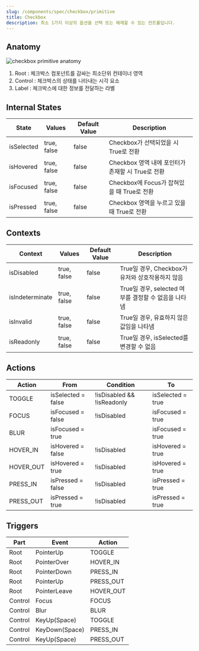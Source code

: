 ```yaml
---
slug: /components/spec/checkbox/primitive
title: Checkbox
description: 최소 1가지 이상의 옵션을 선택 또는 해제할 수 있는 컨트롤입니다.
---
```


## Anatomy

![checkbox primitive anatomy](./checkbox-primitive-anatomy.png)

1. Root : 체크박스 컴포넌트를 감싸는 최소단위 컨테이너 영역
2. Control : 체크박스의 상태를 나타내는 시각 요소
3. Label : 체크박스에 대한 정보를 전달하는 라벨

## Internal States

| State      | Values      | Default Value | Description                                       |
| ---------- | ----------- | ------------- | ------------------------------------------------- |
| isSelected | true, false | false         | Checkbox가 선택되었을 시 True로 전환              |
| isHovered  | true, false | false         | Checkbox 영역 내에 포인터가 존재할 시 True로 전환 |
| isFocused  | true, false | false         | Checkbox에 Focus가 잡혀있을 때 True로 전환        |
| isPressed  | true, false | false         | Checkbox 영역을 누르고 있을 때 True로 전환        |

## Contexts

| Context         | Values      | Default Value | Description                                          |
| --------------- | ----------- | ------------- | ---------------------------------------------------- |
| isDisabled      | true, false | false         | True일 경우, Checkbox가 유저와 상호작용하지 않음     |
| isIndeterminate | true, false | false         | True일 경우, selected 여부를 결정할 수 없음을 나타냄 |
| isInvalid       | true, false | false         | True일 경우, 유효하지 않은 값임을 나타냄             |
| isReadonly      | true, false | false         | True일 경우, isSelected를 변경할 수 없음             |

## Actions

| Action    | From               | Condition                  | To                |
| --------- | ------------------ | -------------------------- | ----------------- |
| TOGGLE    | isSelected = false | !isDisabled && !isReadonly | isSelected = true |
| FOCUS     | isFocused = false  | !isDisabled                | isFocused = true  |
| BLUR      | isFocused = true   |                            | isFocused = true  |
| HOVER_IN  | isHovered = false  | !isDisabled                | isHovered = true  |
| HOVER_OUT | isHovered = true   | !isDisabled                | isHovered = true  |
| PRESS_IN  | isPressed = false  | !isDisabled                | isPressed = true  |
| PRESS_OUT | isPressed = true   | !isDisabled                | isPressed = true  |

## Triggers

| Part    | Event          | Action    |
| ------- | -------------- | --------- |
| Root    | PointerUp      | TOGGLE    |
| Root    | PointerOver    | HOVER_IN  |
| Root    | PointerDown    | PRESS_IN  |
| Root    | PointerUp      | PRESS_OUT |
| Root    | PointerLeave   | HOVER_OUT |
| Control | Focus          | FOCUS     |
| Control | Blur           | BLUR      |
| Control | KeyUp(Space)   | TOGGLE    |
| Control | KeyDown(Space) | PRESS_IN  |
| Control | KeyUp(Space)   | PRESS_OUT |
